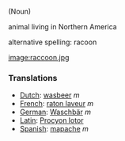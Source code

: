 (Noun)

animal living in Northern America

alternative spelling: racoon

[[image:raccoon.jpg]]

===Translations===
*[[Dutch]]: [[wasbeer]] ''m''
*[[French]]: [[raton laveur]] ''m''
*[[German]]: [[Waschbär]] ''m'' 
*[[Latin]]: [[Procyon lotor]]
*[[Spanish]]: [[mapache]] ''m''